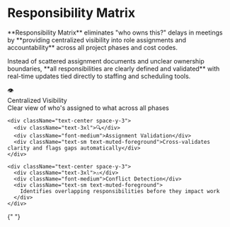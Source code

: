 # Responsibility Matrix

<div className="flex flex-col items-center justify-center min-h-[400px] space-y-6">
  <div className="p-6 bg-red-100 dark:bg-red-900/20 rounded-full">
    <Grid3X3 className="h-16 w-16 text-red-600 dark:text-red-400" />
  </div>

  <p className="text-lg font-semibold text-center max-w-4xl">
    **Responsibility Matrix** eliminates "who owns this?" delays in meetings by **providing centralized visibility into
    role assignments and accountability** across all project phases and cost codes.
  </p>

  <p className="text-center text-muted-foreground max-w-3xl">
    Instead of scattered assignment documents and unclear ownership boundaries, **all responsibilities are clearly
    defined and validated** with real-time updates tied directly to staffing and scheduling tools.
  </p>

  <div className="grid grid-cols-3 gap-8 mt-8">
    <div className="text-center space-y-3">
      <div className="text-3xl">👁️</div>
      <div className="font-medium">Centralized Visibility</div>
      <div className="text-sm text-muted-foreground">Clear view of who's assigned to what across all phases</div>
    </div>

    <div className="text-center space-y-3">
      <div className="text-3xl">🔍</div>
      <div className="font-medium">Assignment Validation</div>
      <div className="text-sm text-muted-foreground">Cross-validates clarity and flags gaps automatically</div>
    </div>

    <div className="text-center space-y-3">
      <div className="text-3xl">⚠️</div>
      <div className="font-medium">Conflict Detection</div>
      <div className="text-sm text-muted-foreground">
        Identifies overlapping responsibilities before they impact work
      </div>
    </div>
  </div>
</div>{" "}
